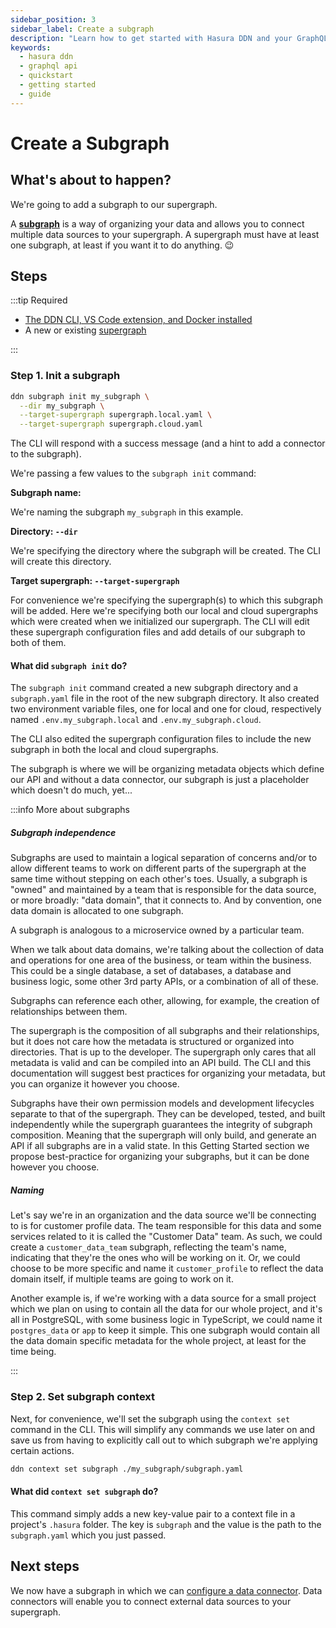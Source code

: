 ```yaml
---
sidebar_position: 3
sidebar_label: Create a subgraph
description: "Learn how to get started with Hasura DDN and your GraphQL API."
keywords:
  - hasura ddn
  - graphql api
  - quickstart
  - getting started
  - guide
---
```



# Create a Subgraph

## What's about to happen?

We're going to add a subgraph to our supergraph.

A [**subgraph**](/project-configuration/subgraphs.mdx) is a way of organizing your data and allows you to connect
multiple data sources to your supergraph. A supergraph must have at least one subgraph, at least if you want it to do
anything. 😉

<Thumbnail src="/img/get-started/ERD/create-subgraph.png" alt="Create a subgraph" width="1000px" />

## Steps

:::tip Required

- [The DDN CLI, VS Code extension, and Docker installed](/getting-started/build/00-prerequisites.mdx)
- A new or existing [supergraph](/getting-started/build/01-init-supergraph.mdx)

:::

### Step 1. Init a subgraph

```bash title="At the root of your project, run:"
ddn subgraph init my_subgraph \
  --dir my_subgraph \
  --target-supergraph supergraph.local.yaml \
  --target-supergraph supergraph.cloud.yaml
```

The CLI will respond with a success message (and a hint to add a connector to the subgraph).

We're passing a few values to the `subgraph init` command:

**Subgraph name:**

We're naming the subgraph `my_subgraph` in this example.

**Directory: `--dir`**

We're specifying the directory where the subgraph will be created. The CLI will create this directory.

**Target supergraph: `--target-supergraph`**

For convenience we're specifying the supergraph(s) to which this subgraph will be added. Here we're specifying both our
local and cloud supergraphs which were created when we initialized our supergraph. The CLI will edit these supergraph
configuration files and add details of our subgraph to both of them.

#### What did `subgraph init` do?

The `subgraph init` command created a new subgraph directory and a `subgraph.yaml` file in the root of the new subgraph
directory. It also created two environment variable files, one for local and one for cloud, respectively named
`.env.my_subgraph.local` and `.env.my_subgraph.cloud`.

The CLI also edited the supergraph configuration files to include the new subgraph in both the local and cloud
supergraphs.

The subgraph is where we will be organizing metadata objects which define our API and without a data connector, our
subgraph is just a placeholder which doesn't do much, yet...

:::info More about subgraphs

##### Subgraph independence

Subgraphs are used to maintain a logical separation of concerns and/or to allow different teams to work on different
parts of the supergraph at the same time without stepping on each other's toes. Usually, a subgraph is "owned" and
maintained by a team that is responsible for the data source, or more broadly: "data domain", that it connects to. And
by convention, one data domain is allocated to one subgraph.

A subgraph is analogous to a microservice owned by a particular team.

When we talk about data domains, we're talking about the collection of data and operations for one area of the business,
or team within the business. This could be a single database, a set of databases, a database and business logic, some
other 3rd party APIs, or a combination of all of these.

Subgraphs can reference each other, allowing, for example, the creation of relationships between them.

The supergraph is the composition of all subgraphs and their relationships, but it does not care how the metadata is
structured or organized into directories. That is up to the developer. The supergraph only cares that all metadata is
valid and can be compiled into an API build. The CLI and this documentation will suggest best practices for organizing
your metadata, but you can organize it however you choose.

Subgraphs have their own permission models and development lifecycles separate to that of the supergraph. They can be
developed, tested, and built independently while the supergraph guarantees the integrity of subgraph composition.
Meaning that the supergraph will only build, and generate an API if all subgraphs are in a valid state. In this Getting
Started section we propose best-practice for organizing your subgraphs, but it can be done however you choose.

##### Naming

Let's say we're in an organization and the data source we'll be connecting to is for customer profile data. The team
responsible for this data and some services related to it is called the "Customer Data" team. As such, we could create a
`customer_data_team` subgraph, reflecting the team's name, indicating that they're the ones who will be working on it.
Or, we could choose to be more specific and name it `customer_profile` to reflect the data domain itself, if multiple
teams are going to work on it.

Another example is, if we're working with a data source for a small project which we plan on using to contain all the
data for our whole project, and it's all in PostgreSQL, with some business logic in TypeScript, we could name it
`postgres_data` or `app` to keep it simple. This one subgraph would contain all the data domain specific metadata for
the whole project, at least for the time being.

:::

### Step 2. Set subgraph context

Next, for convenience, we'll set the subgraph using the `context set` command in the CLI. This will simplify any
commands we use later on and save us from having to explicitly call out to which subgraph we're applying certain
actions.

```bash title="Run the following in your project, changing the directory to match where your subgraph.yaml is located:"
ddn context set subgraph ./my_subgraph/subgraph.yaml
```

#### What did `context set subgraph` do?

This command simply adds a new key-value pair to a context file in a project's `.hasura` folder. The key is `subgraph`
and the value is the path to the `subgraph.yaml` which you just passed.

## Next steps

We now have a subgraph in which we can
[configure a data connector](/getting-started/build/03-connect-to-data/index.mdx). Data connectors will enable you to
connect external data sources to your supergraph.
